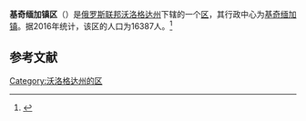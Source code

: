 {{Infobox Settlement
| official_name = 基奇缅加镇区
| native_name = Кичменгско-Городецкий район
| image_flag =  Flag of Kichmengsko-Gorodetsky rayon (Vologda oblast).png
| image_shield =  Gerb-Kichmen-Gorodetsky-region.gif
| image_map =  Location of Kichmengsko-Gorodetsky District (Vologda Oblast).svg 
| settlement_type = [[区_(苏联)|区]]
| subdivision_type = [[国家|国家]]
| subdivision_type1 = [[州_(俄罗斯)|州]]
| subdivision_name = {{RUS}}
| subdivision_name1 = [[沃洛格达州|沃洛格达州]]
| seat_type = 行政中心
| seat = [[基奇缅加镇|基奇缅加镇]]
| population_as_of=2016
| population_footnotes = <ref name=stat />
| population_total = 16387
| timezone = [[莫斯科时间|MSK]]
| utc_offset = +3
}}
'''基奇缅加镇区'''（{{lang-ru|Кичменгско-Городецкий район}}）是[[俄罗斯联邦|俄罗斯联邦]][[沃洛格达州|沃洛格达州]]下辖的一个[[区_(苏联)|区]]，其行政中心为[[基奇缅加镇|基奇缅加镇]]。据2016年统计，该区的人口为16387人。<ref name=stat>{{cite web | url = http://www.gks.ru/free_doc/doc_2016/bul_dr/mun_obr2016.rar | title = Численность населения Российской Федерации по муниципальным образованиям на 1 января 2016 года | language = ru | accessdate = 2016-12-21 | archive-date = 2019-05-13 | archive-url = https://web.archive.org/web/20190513150350/http://www.gks.ru/free_doc/doc_2016/bul_dr/mun_obr2016.rar | dead-url = no }}</ref>

== 参考文献 ==
{{reflist}}

{{Russia-stub}}

[[Category:沃洛格达州的区|Category:沃洛格达州的区]]